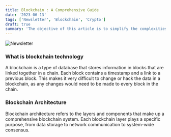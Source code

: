 ```yaml
---
title: Blockchain : A Comprehensive Guide
date: '2023-06-13'
tags: ['Newsletter', 'Blockchain', 'Crypto']
draft: true
summary: 'The objective of this article is to simplify the complexities of blockchain architecture by analyzing its layers and the functions they serve. Our aim is to assist you in understanding the intricacies of blockchain design, enhancing performance, and recognizing any possible security weaknesses.'
---
```


![Newsletter](/static/images/canada/blockchain-tech.jpg)

### What is blockchain technology

A blockchain is a type of database that stores information in blocks that are linked together in a chain. Each block contains a timestamp and a link to a previous block. This makes it very difficult to change or hack the data in a blockchain, as any changes would need to be made to every block in the chain.

### Blockchain Architecture

Blockchain architecture refers to the layers and components that make up a comprehensive blockchain system. Each blockchain layer plays a specific purpose, from data storage to network communication to system-wide consensus.

